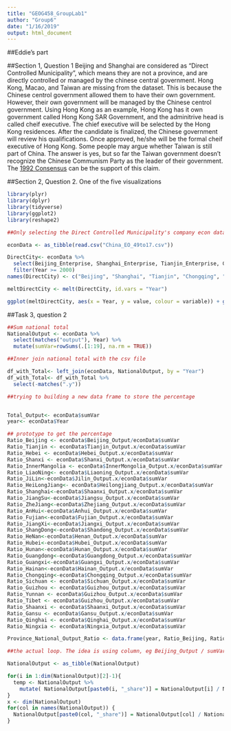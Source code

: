 ```yaml
---
title: "GEOG458_GroupLab1"
author: "Group6"
date: "1/16/2019"
output: html_document
---
```

##Eddie's part

##Section 1, Question 1
Beijing and Shanghai are considered as "Direct Controlled Municipality", which means they are not a province, and are directly controlled or managed by the chinese central government. Hong Kong, Macao, and Taiwan are missing from the dataset. This is because the Chinese centrol government allowed them to have their own government. However, their own government will be managed by the Chinese centrol government. Using Hong Kong as an example, Hong Kong has it own government called Hong Kong SAR Government, and the adminitrive head is called cheif executive. The chief executive will be selected by the Hong Kong residences. After the candidate is finalized, the Chinese government will review his qualifications. Once approved, he/she will be the formal cheif executive of Hong Kong. Some people may argue whether Taiwan is still part of China. The answer is yes, but so far the Taiwan government doesn't recognize the Chinese Communism Party as the leader of their government. The [1992 Consensus](https://en.wikipedia.org/wiki/1992_Consensus) can be the support of this claim. 

##Section 2, Question 2. One of the five visualizations

```r
library(plyr)
library(dplyr)
library(tidyverse)
library(ggplot2)
library(reshape2)


```

```r
##Only selecting the Direct Controlled Municipality's company econ data

econData <- as_tibble(read.csv("China_EO_49to17.csv"))

DirectCity<- econData %>%
  select(Beijing_Enterprise, Shanghai_Enterprise, Tianjin_Enterprise, Chongqing_Enterprise, Year)%>%
  filter(Year >= 2000)
names(DirectCity) <- c("Beijing", "Shanghai", "Tianjin", "Chongqing", "Year")

meltDirectCity <- melt(DirectCity, id.vars = "Year")

ggplot(meltDirectCity, aes(x = Year, y = value, colour = variable)) + geom_point() + scale_size_area()+ stat_smooth(method = lm, formula = y ~ splines::bs(x, 3), se = FALSE)


```

##Task 3, question 2
```r

##Sum national total 
NationalOutput <- econData %>%
  select(matches("output"), Year) %>%
  mutate(sumVar=rowSums(.[1:19], na.rm = TRUE))

##Inner join national total with the csv file

df_with_Total<- left_join(econData, NationalOutput, by = "Year")
df_with_Total<- df_with_Total %>%
  select(-matches(".y"))

##trying to building a new data frame to store the percentage


Total_Output<- econData$sumVar
year<- econData$Year

## prototype to get the percentage
Ratio_Beijing <- econData$Beijing_Output/econData$sumVar
Ratio_Tianjin <- econData$Tianjin_Output.x/econData$sumVar
Ratio_Hebei <- econData$Hebei_Output.x/econData$sumVar
Ratio_Shanxi <- econData$Shanxi_Output.x/econData$sumVar
Ratio_InnerMangolia <- econData$InnerMongolia_Output.x/econData$sumVar
Ratio_LiaoNing<- econData$Liaoning_Output.x/econData$sumVar
Ratio_JiLin<-econData$Jilin_Output.x/econData$sumVar
Ratio_HeiLongJiang<- econData$Heilongjiang_Output.x/econData$sumVar
Ratio_Shanghai<-econData$Shaanxi_Output.x/econData$sumVar
Ratio_JiangSu<-econData$Jiangsu_Output.x/econData$sumVar
Ratio_ZheJiang<-econData$Zhejiang_Output.x/econData$sumVar
Ratio_AnHui<-econData$Anhui_Output.x/econData$sumVar
Ratio_Fujian<-econData$Fujian_Output.x/econData$sumVar
Ratio_JiangXi<-econData$Jiangxi_Output.x/econData$sumVar
Ratio_ShangDong<-econData$Shandong_Output.x/econData$sumVar
Ratio_HeNan<-econData$Henan_Output.x/econData$sumVar
Ratio_Hubei<-econData$Hubei_Output.x/econData$sumVar
Ratio_Hunan<-econData$Hunan_Output.x/econData$sumVar
Ratio_Guangdong<-econData$Guangdong_Output.x/econData$sumVar
Ratio_Guangxi<-econData$Guangxi_Output.x/econData$sumVar
Ratio_Hainan<-econData$Hainan_Output.x/econData$sumVar
Ratio_Chongqing<-econData$Chongqing_Output.x/econData$sumVar
Ratio_Sichuan <- econData$Sichuan_Output.x/econData$sumVar
Ratio_Guizhou <- econData$Guizhou_Output.x/econData$sumVar
Ratio_Yunnan <- econData$Guizhou_Output.x/econData$sumVar
Ratio_Tibet <- econData$Guizhou_Output.x/econData$sumVar
Ratio_Shaanxi <- econData$Shaanxi_Output.x/econData$sumVar
Ratio_Gansu <- econData$Gansu_Output.x/econData$sumVar
Ratio_Qinghai <- econData$Qinghai_Output.x/econData$sumVar
Ratio_Ningxia <- econData$Ningxia_Output.x/econData$sumVar

Province_National_Output_Ratio <- data.frame(year, Ratio_Beijing, Ratio_AnHui, Ratio_Chongqing, ratio)

##the actual loop. The idea is using column, eg Beijing_Output / sumVar. The sumVar is constant, and the Beijing_output can be symbolized as df[,i]. I think I need to add new columns with different name to store the ratio data for each province, but seems like the add_column function doesn't allow additional functions like paste? 

NationalOutput <- as_tibble(NationalOutput)

for(i in 1:dim(NationalOutput)[2]-1){
  temp <- NationalOutput %>%
    mutate( NationalOutput[paste0(i, "_share")] = NationalOutput[i] / NationalOutput$sumVar )
}
x <- dim(NationalOutput)
for(col in names(NationalOutput)) {
  NationalOutput[paste0(col, "_share")] = NationalOutput[col] / NationalOutput$sumVar
}



```

